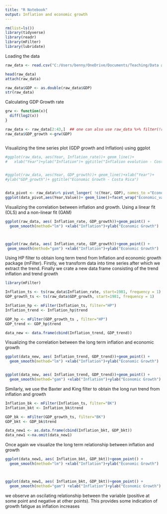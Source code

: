 ```yaml
---
title: "R Notebook"
output: Inflation and economic growth
---
```



```r
rm(list=ls())
library(tidyverse)
library(readr)
library(mFilter)
library(lubridate)
```


Loading the data
```r
raw_data <- read.csv("C:/Users/benny/OneDrive/Documents/Teaching/Data and codes/Time series/costa_rica/costa_rica.csv", header=TRUE, sep=";")
```

```r
head(raw_data)
attach(raw_data)

raw_data$GDP <- as.double(raw_data$GDP)
str(raw_data)

```

Calculating GDP Growth rate
```r
grw <- function(x){
  diff(log2(x))
}

raw_data <- raw_data[2:43,]  ## one can also use raw_data %>% filter(!row_number() %in% 1)
raw_data$GDP_growth <-grw(GDP)



```

Visualizing the time series plot (GDP growth and Inflation) using ggplot

```r
#ggplot(raw_data, aes(Year, Inflation_rate))+ geom_line()+
#   xlab("Year")+ylab("Inflation")+ ggtitle("Inflation evolution - Costa Rica")


#ggplot(raw_data, aes(Year, GDP_growth))+ geom_line()+xlab("Year")+
#ylab("GDP_growth")+ ggtitle("Economic Growth - Costa Rica")


data_pivot <- raw_data%>% pivot_longer( !c(Year, GDP), names_to ="Economic_variables", values_to = "Value")
ggplot(data_pivot,aes(Year,Value))+ geom_line()+facet_wrap("Economic_variables",scales = "free")


```



Visualizing the correlation between inflation and growth. Using a linear fit (OLS)
and a non-linear fit (GAM)

```r
ggplot(raw_data, aes( Inflation_rate, GDP_growth))+geom_point() +
  geom_smooth(method="lm") +xlab("Inflation")+ylab("Economic Growth")



ggplot(raw_data, aes( Inflation_rate, GDP_growth))+geom_point() +
 geom_smooth(method="gam") +xlab("Inflation")+ylab("Economic Growth")

```


Using HP filter to obtain long term trend from Inflation and economic growth
package (mFilter). Firstly, we transform data into time series after which
we extract the trend. Finally we crate a new data frame consisting of the
trend inflation and trend growth

```r
library(mFilter)

Inflation_ts <- ts(raw_data$Inflation_rate, start=1981, frequency = 1)
GDP_growth_ts <- ts(raw_data$GDP_growth, start=1981, frequency = 1)

Inflation_hp <- mFilter(Inflation_ts, filter="HP")
Inflation_trend <- Inflation_hp$trend

GDP_hp <- mFilter(GDP_growth_ts , filter="HP")
GDP_trend <- GDP_hp$trend

data_new <- data.frame(cbind(Inflation_trend, GDP_trend))

```


Visualizing the correlation between the long term inflation and economic growth

```r
ggplot(data_new, aes( Inflation_trend, GDP_trend))+geom_point() +
  geom_smooth(method="lm") +xlab("Inflation")+ylab("Economic Growth")


ggplot(data_new, aes( Inflation_trend, GDP_trend))+geom_point() +
  geom_smooth(method="gam") +xlab("Inflation")+ylab("Economic Growth")


```




Similarly, we use the Baxter and King filter to obtain the long run trend
from inflation and growth

```r
Inflation_bk <- mFilter(Inflation_ts, filter="BK")
Inflation_bkt <- Inflation_bk$trend

GDP_bk <- mFilter(GDP_growth_ts, filter="BK")
GDP_bkt <- GDP_bk$trend

data_new1 <- as.data.frame(cbind(Inflation_bkt, GDP_bkt))
data_new1 <-na.omit(data_new1)
```





Once again we visualize the long term relationship between inflation and growth

```r
ggplot(data_new1, aes( Inflation_bkt, GDP_bkt))+geom_point() +
  geom_smooth(method="lm") +xlab("Inflation")+ylab("Economic Growth")



ggplot(data_new1, aes( Inflation_bkt, GDP_bkt))+geom_point() +
  geom_smooth(method="gam") +xlab("Inflation")+ylab("Economic Growth")

```
we observe an oscilating relationship between the variable (positive at some point and negative at other points). This provides some indication of growth fatigue as inflation increases


